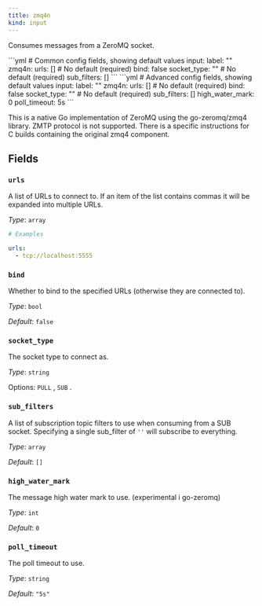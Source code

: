 ```yaml
---
title: zmq4n
kind: input
---
```


Consumes messages from a ZeroMQ socket.


<Tabs>
<TabItem label="Common">
```yml
# Common config fields, showing default values
input:
  label: ""
  zmq4n:
    urls: [] # No default (required)
    bind: false
    socket_type: "" # No default (required)
    sub_filters: []
```
</TabItem>
<TabItem label="Advanced">
```yml
# Advanced config fields, showing default values
input:
  label: ""
  zmq4n:
    urls: [] # No default (required)
    bind: false
    socket_type: "" # No default (required)
    sub_filters: []
    high_water_mark: 0
    poll_timeout: 5s
```
</TabItem>
</Tabs>


This is a native Go implementation of ZeroMQ using the go-zeromq/zmq4 library. ZMTP protocol is not supported.
There is a specific instructions for C builds containing the original zmq4 component.

## Fields

### `urls`

A list of URLs to connect to. If an item of the list contains commas it will be expanded into multiple URLs.


*Type*: `array`


```yml
# Examples

urls:
  - tcp://localhost:5555
```

### `bind`

Whether to bind to the specified URLs (otherwise they are connected to).


*Type*: `bool`

*Default*: `false`

### `socket_type`

The socket type to connect as.


*Type*: `string`


Options:
`PULL`
, `SUB`
.

### `sub_filters`

A list of subscription topic filters to use when consuming from a SUB socket. Specifying a single sub_filter of `''` will subscribe to everything.


*Type*: `array`

*Default*: `[]`

### `high_water_mark`

The message high water mark to use. (experimental i go-zeromq)


*Type*: `int`

*Default*: `0`

### `poll_timeout`

The poll timeout to use.


*Type*: `string`

*Default*: `"5s"`


